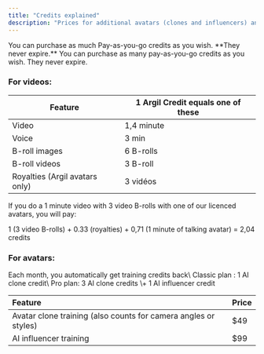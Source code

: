 ```yaml
---
title: "Credits explained"
description: "Prices for additional avatars (clones and influencers) and credits purchases "
---
```


<Tip>
  You can purchase as much Pay-as-you-go credits as you wish. **They never expire.**
</Tip>

<Card title="Purchase your additionnal credits here" href="https://app.argil.ai/?workspaceSettingsModalOpen=true" cta="Click here to access the shop">
  You can purchase as many pay-as-you-go credits as you wish. They never expire.
</Card>

### For videos:

| Feature                        | 1 Argil Credit equals one of these |
| ------------------------------ | ---------------------------------- |
| Video                          | 1,4 minute                         |
| Voice                          | 3 min                              |
| B-roll images                  | 6 B-rolls                          |
| B-roll videos                  | 3 B-roll                           |
| Royalties (Argil avatars only) | 3 vidéos                           |

If you do a 1 minute video with 3 video B-rolls with one of our licenced avatars, you will pay:

1 (3 video B-rolls) \+ 0.33 (royalties) \+ 0,71 (1 minute of talking avatar) = 2,04 credits

### For avatars:

<Info>
  Each month, you automatically get training credits back\
  Classic plan : 1 AI clone credit\
  Pro plan: 3 AI clone credits \+ 1 AI influencer credit
</Info>

| Feature                                                         | Price |
| :-------------------------------------------------------------- | :---- |
| Avatar clone training (also counts for camera angles or styles) | \$49  |
| AI influencer training                                          | \$99  |